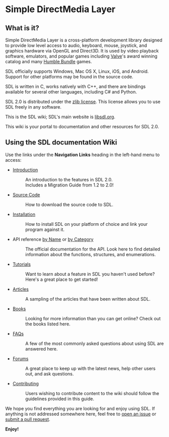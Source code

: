 = Simple DirectMedia Layer =

== What is it? ==
Simple DirectMedia Layer is a cross-platform development library designed to provide low level access to audio, keyboard, mouse, joystick, and graphics hardware via OpenGL and Direct3D. It is used by video playback software, emulators, and popular games including [http://valvesoftware.com Valve]'s award winning catalog and many [https://www.humblebundle.com Humble Bundle] games.

SDL officially supports Windows, Mac OS X, Linux, iOS, and Android. Support for other platforms may be found in the source code.

SDL is written in C, works natively with C++, and there are bindings available for several other languages, including C# and Python.

SDL 2.0 is distributed under the [https://www.libsdl.org/license.php zlib license]. This license allows you to use SDL freely in any software.

This is the SDL wiki; SDL's main website is [https://libsdl.org/ libsdl.org].

This wiki is your portal to documentation and other resources for SDL 2.0.

== Using the SDL documentation Wiki ==
Use the links under the '''Navigation Links''' heading in the left-hand menu to access:

* [[Introduction]]
*: An introduction to the features in SDL 2.0.<br/>Includes a Migration Guide from 1.2 to 2.0!
* [[SourceCode|Source Code]]
*: How to download the source code to SDL.
* [[Installation]]
*: How to install SDL on your platform of choice and link your program against it.
* API reference [[CategoryAPI|by Name]] or [[APIByCategory|by Category]]
*: The official documentation for the API.  Look here to find detailed information about the functions, structures, and enumerations.
* [[Tutorials]]
*: Want to learn about a feature in SDL you haven't used before?  Here's a great place to get started!
* [[Articles]]
*: A sampling of the articles that have been written about SDL.
* [[Books]]
*: Looking for more information than you can get online?  Check out the books listed here.
* [[FAQs]]
*: A few of the most commonly asked questions about using SDL are answered here.
* [http://forums.libsdl.org/ Forums]
*: A great place to keep up with the latest news, help other users out, and ask questions.
* [[Contributing]]
*: Users wishing to contribute content to the wiki should follow the guidelines provided in this guide.

We hope you find everything you are looking for and enjoy using SDL.  If anything is not addressed somewhere here, feel free to [https://github.com/libsdl-org/SDL/issues open an issue] or [https://github.com/libsdl-org/SDL/pulls submit a pull request].

'''Enjoy!'''
